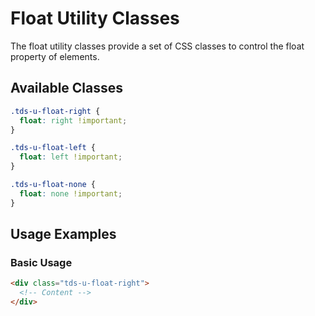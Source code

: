 
<Meta title="Utilities/Utility Classes/Float" />

# Float Utility Classes

The float utility classes provide a set of CSS classes to control the float property of elements.

## Available Classes

```css
.tds-u-float-right {
  float: right !important;
}

.tds-u-float-left {
  float: left !important;
}

.tds-u-float-none {
  float: none !important;
}
```

## Usage Examples

### Basic Usage

```html
<div class="tds-u-float-right">
  <!-- Content -->
</div>
```
